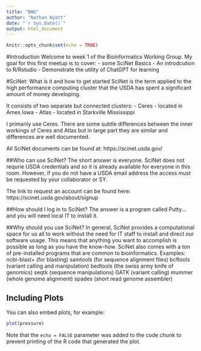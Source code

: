 ```yaml
---
title: "BWG"
author: "Nathan Wyatt"
date: "`r Sys.Date()`"
output: html_document
---
```


```r
knitr::opts_chunk$set(echo = TRUE)
```

#Introduction
Welcome to week 1 of the Bioinformatics Working Group. My goal for this first
meetup is to cover:
  - some SciNet Basics
  - An introdcution to R/Rstudio 
  - Demonstrate the utility of ChatGPT for learning 

#SciNet: What is it and how to get started
SciNet is the term applied to the high performance computing cluster that the 
USDA has spent a significant amount of money developing. 

It consists of two separate but connected clusters:
  - Ceres - located in Ames Iowa
  - Atlas - located in Starkville Mississippi
  
I primarily use Ceres. There are some subtle differences between the inner 
workings of Ceres and Atlas but in large part they are similar and differences
are well documented.

All SciNet documents can be found at: https://scinet.usda.gov/

##Who can use SciNet?
The short answer is everyone. SciNet does not requrie USDA credentials and so
it is already available for everyone in this room. However, if you do not have 
a USDA email address the access must be requested by your collaborator or SY.

The link to request an account can be found here: https://scinet.usda.gov/about/signup

##How should I log in to SciNet?
The answer is a program called Putty... and you will need local IT to install it. 

##Why should you use SciNet?
In general, SciNet provides a computational space for us all to work without the 
need for IT staff to install and direct our software usage. This means that anything
you want to accomplish is possible as long as you have the know-how. SciNet also
comes with a ton of pre-installed programs that are common to bioinformatics.
  Examples:
    ncbi-blast+ (for blasting)
    samtools (for sequence alignment files)
    bcftools (variant calling and manipulation)
    bedtools (the swiss army knife of genomics)
    seqtk (sequence manipulations)
    GATK (variant calling)
    mummer (whole genome alignment)
    spades (short read genome assembler)





## Including Plots

You can also embed plots, for example:

```r
plot(pressure)
```

Note that the `echo = FALSE` parameter was added to the code chunk to prevent printing of the R code that generated the plot.
